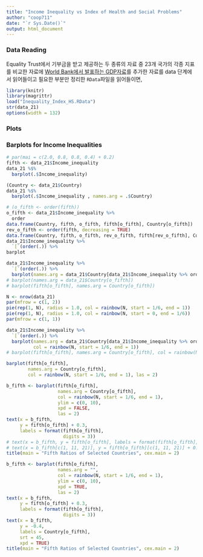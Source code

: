 ```yaml
---
title: "Income Inequality vs Index of Health and Social Problems"
author: "coop711"
date: "`r Sys.Date()`"
output: html_document
---
```


### Data Reading

Equality Trust에서 기부금을 받고 제공하는 두 종류의 자료 중 23개 국가의 각종 지표를 비교한 자료에 [World Bank에서 발표하는 GDP자료](https://en.wikipedia_org/wiki/List_of_countries_by_GDP_(PPP)_per_capita)를 추가한 자료를 data 단계에서 읽어들이고 필요한 부분만 정리한 `RData`파일을 읽어들이면,

```r
library(knitr)
library(magrittr)
load("Inequality_Index_HS.RData")
str(data_21)
options(width = 132)
```

### Plots

### Barplots for Income Inequalities

```r
# par(mai = c(2.0, 0.8, 0.8, 0.4) + 0.2)
fifth <- data_21$Income_inequality
data_21 %$%
  barplot(.$Income_inequality)
```

```r
(Country <- data_21$Country)
data_21 %$%
  barplot(.$Income_inequality , names.arg = .$Country)
```

```r
# (o_fifth <- order(fifth))
o_fifth <- data_21$Income_inequality %>%
  order
data.frame(Country, fifth, o_fifth, fifth[o_fifth], Country[o_fifth])
rev_o_fifth <- order(fifth, decreasing = TRUE)
data.frame(Country, fifth, o_fifth, rev_o_fifth, fifth[rev_o_fifth], Country[rev_o_fifth])
data_21$Income_inequality %>%
  `[`(order(.)) %>%
barplot
```

```r
data_21$Income_inequality %>%
  `[`(order(.)) %>%
  barplot(names.arg = data_21$Country[data_21$Income_inequality %>% order])
# barplot(names.arg = data_21$Country[o_fifth])
# barplot(fifth[o_fifth], names.arg = Country[o_fifth])
```

```r
N <- nrow(data_21)
par(mfrow = c(1, 2))
pie(rep(1, N), radius = 1.0, col = rainbow(N, start = 1/6, end = 1))
pie(rep(1, N), radius = 1.0, col = rainbow(N, start = 0, end = 1/6))
par(mfrow = c(1, 1))
```

```r
data_21$Income_inequality %>%
  `[`(order(.)) %>%
  barplot(names.arg = data_21$Country[data_21$Income_inequality %>% order],
          col = rainbow(N, start = 1/6, end = 1))
# barplot(fifth[o_fifth], names.arg = Country[o_fifth], col = rainbow(N, start = 1/6, end = 1))
```

```r
barplot(fifth[o_fifth], 
        names.arg = Country[o_fifth], 
        col = rainbow(N, start = 1/6, end = 1), las = 2)
```

```r
b_fifth <- barplot(fifth[o_fifth], 
                   names.arg = Country[o_fifth], 
                   col = rainbow(N, start = 1/6, end = 1), 
                   ylim = c(0, 10), 
                   xpd = FALSE, 
                   las = 2)
text(x = b_fifth, 
     y = fifth[o_fifth] + 0.3, 
     labels = format(fifth[o_fifth], 
                     digits = 3))
# text(x = b_fifth, y = fifth[o_fifth], labels = format(fifth[o_fifth], digits = 3))
# text(x = b_fifth[c(1, 11, 21)], y = fifth[o_fifth][c(1, 11, 21)] + 0.3, labels = format(fifth[o_fifth][c(1, 11, 21)], digits = 3))
title(main = "Fifth Ratios of Selected Countries", cex.main = 2)
```

```r
b_fifth <- barplot(fifth[o_fifth], 
                   names.arg = "", 
                   col = rainbow(N, start = 1/6, end = 1), 
                   ylim = c(0, 10), 
                   xpd = TRUE, 
                   las = 2)
text(x = b_fifth, 
     y = fifth[o_fifth] + 0.3, 
     labels = format(fifth[o_fifth], 
                     digits = 3))
text(x = b_fifth, 
     y = -0.4, 
     labels = Country[o_fifth], 
     srt = 45, 
     xpd = TRUE)
title(main = "Fifth Ratios of Selected Countries", cex.main = 2)
```

<!--
```r
save.image(file = "Inequality_Index_HS_add.RData")
```
-->









